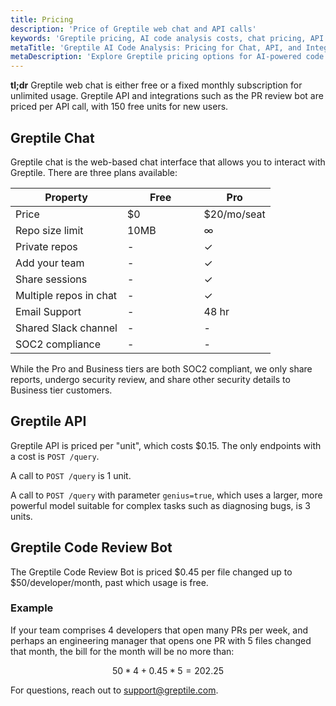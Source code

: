 ```yaml
---
title: Pricing
description: 'Price of Greptile web chat and API calls'
keywords: 'Greptile pricing, AI code analysis costs, chat pricing, API pricing, integration costs, PR review bot pricing'
metaTitle: 'Greptile AI Code Analysis: Pricing for Chat, API, and Integrations'
metaDescription: 'Explore Greptile pricing options for AI-powered code analysis. Free and paid plans for web chat, per-call pricing for API and integrations.'
---
```


**tl;dr** Greptile web chat is either free or a fixed monthly subscription for unlimited usage. Greptile API and integrations such as the PR review bot are priced per API call, with 150 free units for new users.

## Greptile Chat

Greptile chat is the web-based chat interface that allows you to interact with Greptile. There are three plans available:

| Property | Free | Pro |
| -------- | ------------------- | ------------------- |
| Price     | $0 ‌ ‌ ‌ ‌ ‌ ‌ ‌ ‌ ‌ ‌ ‌ ‌ ‌ ‌ ‌ ‌ ‌ ‌ ‌ ‌ |      $20/mo/seat |
| Repo size limit      | 10MB       |   ∞     |
| Private repos     | -      |   ✓    |
| Add your team    | -      |   ✓    |
| Share sessions     | -      |   ✓ |
| Multiple repos in chat     | -      |   ✓    |
| Email Support     | -      |   48 hr    |
| Shared Slack channel     | -      |   -    |
| SOC2 compliance     | -      |   -    |


<Note>While the Pro and Business tiers are both SOC2 compliant, we only share reports, undergo security review, and share other security details to Business tier customers. </Note>

## Greptile API

Greptile API is priced per "unit", which costs $0.15. The only endpoints with a cost is `POST /query`. 

A call to `POST /query` is 1 unit.

A call to `POST /query` with parameter `genius=true`, which uses a larger, more powerful model suitable for complex tasks such as diagnosing bugs, is 3 units.

## Greptile Code Review Bot

The Greptile Code Review Bot is priced \$0.45 per file changed up to $50/developer/month, past which usage is free. 

### Example

If your team comprises 4 developers that open many PRs per week, and perhaps an engineering manager that opens one PR with 5 files changed that month, the bill for the month will be no more than:

$$50 * 4 + 0.45 * 5 = 202.25$$


For questions, reach out to support@greptile.com.